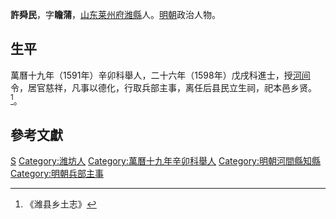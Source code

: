 '''許舜民'''，字'''瞻蒲'''，[[山东|山东]][[莱州府|莱州府]][[潍縣|潍縣]]人。[[明朝|明朝]]政治人物。

==生平==
萬曆十九年（1591年）辛卯科舉人，二十六年（1598年）戊戌科進士，授[[河间|河间]]令，居官慈祥，凡事以德化，行取兵部主事，离任后县民立生祠，祀本邑乡贤。<ref>《潍县乡土志》</ref>。

==參考文獻==
{{reflist}}

{{start box}}
{{s-off}}
{{s-before|[[趙完璧|趙完璧]]}}
{{s-title|明朝河間縣知縣|1599年－1605年}}
{{s-after|[[王遇賓|王遇賓]]}}
{{end box}}

{{萬曆二十六年戊戌科殿試金榜}}

{{Authority control}}

{{DEFAULTSORT:Xu许}}
[[Category:许姓|S]]
[[Category:潍坊人|Category:潍坊人]]
[[Category:萬曆十九年辛卯科舉人|Category:萬曆十九年辛卯科舉人]]
[[Category:明朝河間縣知縣|Category:明朝河間縣知縣]]
[[Category:明朝兵部主事|Category:明朝兵部主事]]


{{明朝官员小作品}}